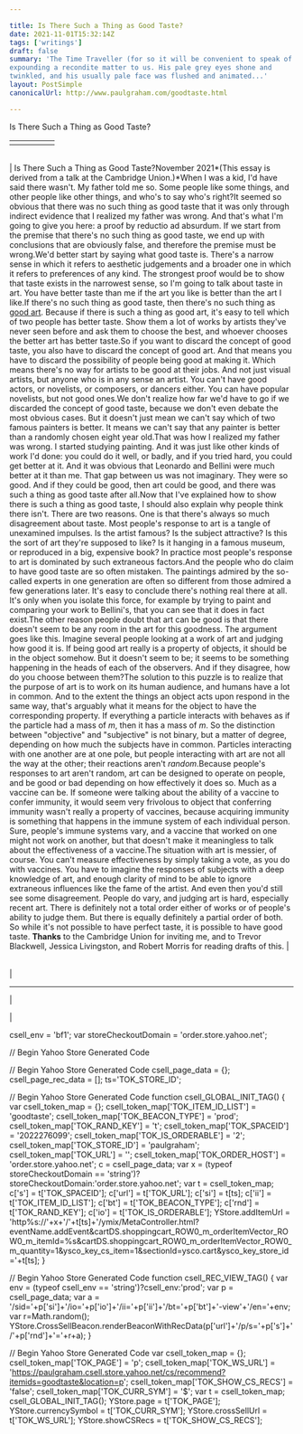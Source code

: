 ```yaml
---

title: Is There Such a Thing as Good Taste?
date: 2021-11-01T15:32:14Z
tags: ['writings']
draft: false
summary: 'The Time Traveller (for so it will be convenient to speak of him) was
expounding a recondite matter to us. His pale grey eyes shone and
twinkled, and his usually pale face was flushed and animated...'
layout: PostSimple
canonicalUrl: http://www.paulgraham.com/goodtaste.html

---
```


 <!-- 
 (new Image).src="https://store.yahoo.net/cgi-bin/refsd?e=http://www.paulgraham.com/goodtaste.html&h=www.paulgraham.com&v=1.0&dr=" + escape(document.referrer); 
 -->

Is There Such a Thing as Good Taste?

|     |     |     |     |     |
| --- | --- | --- | --- | --- |
|     |     |

|     |
| --- |

| Is There Such a Thing as Good Taste?November 2021*(This essay is derived from a talk at the Cambridge Union.)*When I was a kid, I'd have said there wasn't. My father told me so.
Some people like some things, and other people like other things,
and who's to say who's right?It seemed so obvious that there was no such thing as good taste
that it was only through indirect evidence that I realized my father
was wrong. And that's what I'm going to give you here: a proof by
reductio ad absurdum. If we start from the premise that there's no
such thing as good taste, we end up with conclusions that are
obviously false, and therefore the premise must be wrong.We'd better start by saying what good taste is. There's a narrow
sense in which it refers to aesthetic judgements and a broader one
in which it refers to preferences of any kind. The strongest proof
would be to show that taste exists in the narrowest sense, so I'm
going to talk about taste in art. You have better taste than me if
the art you like is better than the art I like.If there's no such thing as good taste, then there's no such thing
as [good art](goodart.html). Because if there is such a
thing as good art, it's
easy to tell which of two people has better taste. Show them a lot
of works by artists they've never seen before and ask them to
choose the best, and whoever chooses the better art has better
taste.So if you want to discard the concept of good taste, you also have
to discard the concept of good art. And that means you have to
discard the possibility of people being good at making it. Which
means there's no way for artists to be good at their jobs. And not
just visual artists, but anyone who is in any sense an artist. You
can't have good actors, or novelists, or composers, or dancers
either. You can have popular novelists, but not good ones.We don't realize how far we'd have to go if we discarded the concept
of good taste, because we don't even debate the most obvious cases.
But it doesn't just mean we can't say which of two famous painters
is better. It means we can't say that any painter is better than a
randomly chosen eight year old.That was how I realized my father was wrong. I started studying
painting. And it was just like other kinds of work I'd done: you
could do it well, or badly, and if you tried hard, you could get
better at it. And it was obvious that Leonardo and Bellini were
much better at it than me. That gap between us was not imaginary.
They were so good. And if they could be good, then art could be
good, and there was such a thing as good taste after all.Now that I've explained how to show there is such a thing as good
taste, I should also explain why people think there isn't. There
are two reasons. One is that there's always so much disagreement
about taste. Most people's response to art is a tangle of unexamined
impulses. Is the artist famous? Is the subject attractive? Is this
the sort of art they're supposed to like? Is it hanging in a famous
museum, or reproduced in a big, expensive book? In practice most
people's response to art is dominated by such extraneous factors.And the people who do claim to have good taste are so often mistaken.
The paintings admired by the so-called experts in one generation
are often so different from those admired a few generations later.
It's easy to conclude there's nothing real there at all. It's only
when you isolate this force, for example by trying to paint and
comparing your work to Bellini's, that you can see that it does in
fact exist.The other reason people doubt that art can be good is that there
doesn't seem to be any room in the art for this goodness. The
argument goes like this. Imagine several people looking at a work
of art and judging how good it is. If being good art really is a
property of objects, it should be in the object somehow. But it
doesn't seem to be; it seems to be something happening in the heads
of each of the observers. And if they disagree, how do you choose
between them?The solution to this puzzle is to realize that the purpose of art
is to work on its human audience, and humans have a lot in common.
And to the extent the things an object acts upon respond in the
same way, that's arguably what it means for the object to have the
corresponding property. If everything a particle interacts with
behaves as if the particle had a mass of _m_, then it has a mass of
_m_. So the distinction between "objective" and "subjective" is not
binary, but a matter of degree, depending on how much the subjects
have in common. Particles interacting with one another are at one
pole, but people interacting with art are not all the way at the
other; their reactions aren't _random_.Because people's responses to art aren't random, art can be designed
to operate on people, and be good or bad depending on how effectively
it does so. Much as a vaccine can be. If someone were talking about
the ability of a vaccine to confer immunity, it would seem very
frivolous to object that conferring immunity wasn't really a property
of vaccines, because acquiring immunity is something that happens
in the immune system of each individual person. Sure, people's
immune systems vary, and a vaccine that worked on one might not
work on another, but that doesn't make it meaningless to talk about
the effectiveness of a vaccine.The situation with art is messier, of course. You can't measure
effectiveness by simply taking a vote, as you do with vaccines.
You have to imagine the responses of subjects with a deep knowledge
of art, and enough clarity of mind to be able to ignore extraneous
influences like the fame of the artist. And even then you'd still
see some disagreement. People do vary, and judging art is hard,
especially recent art. There is definitely not a total order either
of works or of people's ability to judge them. But there is equally
definitely a partial order of both. So while it's not possible to
have perfect taste, it is possible to have good taste.
**Thanks** to the Cambridge Union for inviting me, and to Trevor
Blackwell, Jessica Livingston, and Robert Morris for reading drafts
of this.
|

|     |
| --- |

|

---

|

|

csell_env = 'bf1';
var storeCheckoutDomain = 'order.store.yahoo.net';

// Begin Yahoo Store Generated Code

// Begin Yahoo Store Generated Code
csell_page_data = {}; csell_page_rec_data = []; ts='TOK_STORE_ID';

// Begin Yahoo Store Generated Code
function csell_GLOBAL_INIT_TAG() { var csell_token_map = {}; csell_token_map['TOK\_ITEM\_ID\_LIST'] = 'goodtaste'; csell_token_map['TOK\_BEACON\_TYPE'] = 'prod'; csell_token_map['TOK\_RAND\_KEY'] = 't'; csell_token_map['TOK\_SPACEID'] = '2022276099'; csell_token_map['TOK\_IS\_ORDERABLE'] = '2'; csell_token_map['TOK\_STORE\_ID'] = 'paulgraham'; csell_token_map['TOK\_URL'] = ''; csell_token_map['TOK\_ORDER\_HOST'] = 'order.store.yahoo.net'; c = csell_page_data; var x = (typeof storeCheckoutDomain == 'string')?storeCheckoutDomain:'order.store.yahoo.net'; var t = csell_token_map; c['s'] = t['TOK\_SPACEID']; c['url'] = t['TOK\_URL']; c['si'] = t[ts]; c['ii'] = t['TOK\_ITEM\_ID\_LIST']; c['bt'] = t['TOK\_BEACON\_TYPE']; c['rnd'] = t['TOK\_RAND\_KEY']; c['io'] = t['TOK\_IS\_ORDERABLE']; YStore.addItemUrl = 'http%s://'+x+'/'+t[ts]+'/ymix/MetaController.html?eventName.addEvent&cartDS.shoppingcart_ROW0_m_orderItemVector_ROW0_m_itemId=%s&cartDS.shoppingcart_ROW0_m_orderItemVector_ROW0_m_quantity=1&ysco_key_cs_item=1&sectionId=ysco.cart&ysco_key_store_id='+t[ts]; }

// Begin Yahoo Store Generated Code
function csell_REC_VIEW_TAG() { var env = (typeof csell_env == 'string')?csell_env:'prod'; var p = csell_page_data; var a = '/sid='+p['si']+'/io='+p['io']+'/ii='+p['ii']+'/bt='+p['bt']+'-view'+'/en='+env; var r=Math.random(); YStore.CrossSellBeacon.renderBeaconWithRecData(p['url']+'/p/s='+p['s']+'/'+p['rnd']+'='+r+a); }

// Begin Yahoo Store Generated Code
var csell_token_map = {}; csell_token_map['TOK\_PAGE'] = 'p'; csell_token_map['TOK\_WS\_URL'] = 'https://paulgraham.csell.store.yahoo.net/cs/recommend?itemids=goodtaste&location=p'; csell_token_map['TOK\_SHOW\_CS\_RECS'] = 'false'; csell_token_map['TOK\_CURR\_SYM'] = '$'; var t = csell_token_map; csell_GLOBAL_INIT_TAG(); YStore.page = t['TOK\_PAGE']; YStore.currencySymbol = t['TOK\_CURR\_SYM']; YStore.crossSellUrl = t['TOK\_WS\_URL']; YStore.showCSRecs = t['TOK\_SHOW\_CS\_RECS'];
